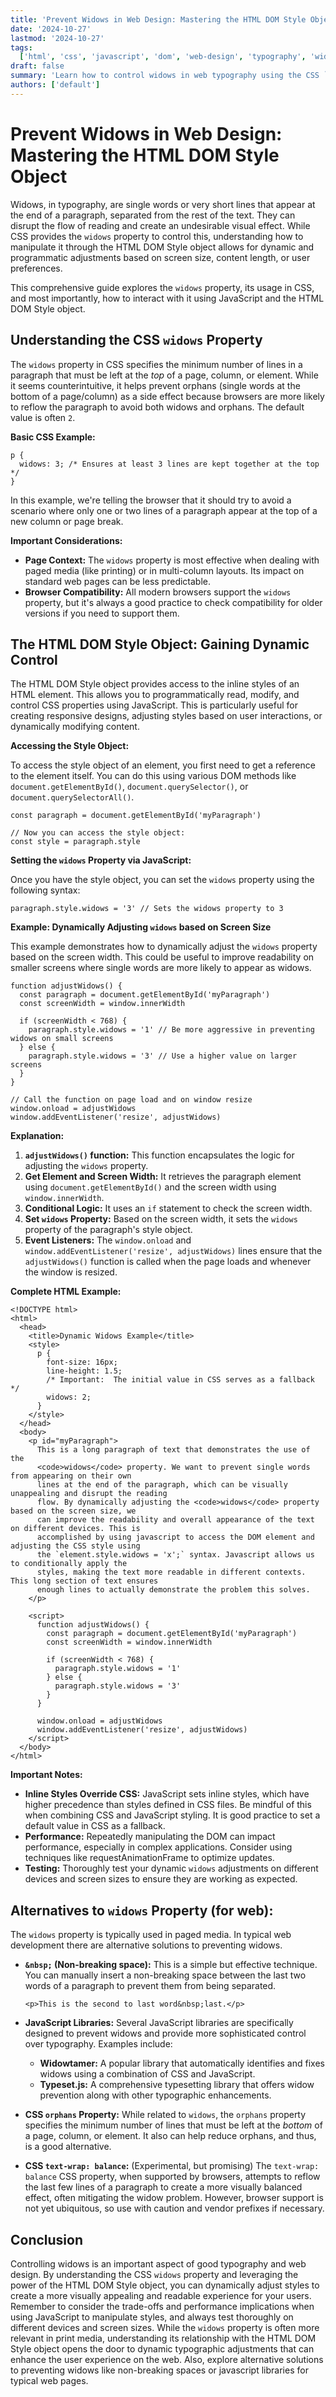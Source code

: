 ```yaml
---
title: 'Prevent Widows in Web Design: Mastering the HTML DOM Style Object'
date: '2024-10-27'
lastmod: '2024-10-27'
tags:
  ['html', 'css', 'javascript', 'dom', 'web-design', 'typography', 'widows', 'frontend-development']
draft: false
summary: 'Learn how to control widows in web typography using the CSS `widows` property and manipulate it with the HTML DOM Style object. Enhance readability and visual appeal by preventing single words from appearing on their own lines at the end of paragraphs.'
authors: ['default']
---
```


# Prevent Widows in Web Design: Mastering the HTML DOM Style Object

Widows, in typography, are single words or very short lines that appear at the end of a paragraph, separated from the rest of the text. They can disrupt the flow of reading and create an undesirable visual effect. While CSS provides the `widows` property to control this, understanding how to manipulate it through the HTML DOM Style object allows for dynamic and programmatic adjustments based on screen size, content length, or user preferences.

This comprehensive guide explores the `widows` property, its usage in CSS, and most importantly, how to interact with it using JavaScript and the HTML DOM Style object.

## Understanding the CSS `widows` Property

The `widows` property in CSS specifies the minimum number of lines in a paragraph that must be left at the _top_ of a page, column, or element. While it seems counterintuitive, it helps prevent orphans (single words at the bottom of a page/column) as a side effect because browsers are more likely to reflow the paragraph to avoid both widows and orphans. The default value is often `2`.

**Basic CSS Example:**

```plaintext
p {
  widows: 3; /* Ensures at least 3 lines are kept together at the top */
}
```

In this example, we're telling the browser that it should try to avoid a scenario where only one or two lines of a paragraph appear at the top of a new column or page break.

**Important Considerations:**

- **Page Context:** The `widows` property is most effective when dealing with paged media (like printing) or in multi-column layouts. Its impact on standard web pages can be less predictable.
- **Browser Compatibility:** All modern browsers support the `widows` property, but it's always a good practice to check compatibility for older versions if you need to support them.

## The HTML DOM Style Object: Gaining Dynamic Control

The HTML DOM Style object provides access to the inline styles of an HTML element. This allows you to programmatically read, modify, and control CSS properties using JavaScript. This is particularly useful for creating responsive designs, adjusting styles based on user interactions, or dynamically modifying content.

**Accessing the Style Object:**

To access the style object of an element, you first need to get a reference to the element itself. You can do this using various DOM methods like `document.getElementById()`, `document.querySelector()`, or `document.querySelectorAll()`.

```plaintext
const paragraph = document.getElementById('myParagraph')

// Now you can access the style object:
const style = paragraph.style
```

**Setting the `widows` Property via JavaScript:**

Once you have the style object, you can set the `widows` property using the following syntax:

```plaintext
paragraph.style.widows = '3' // Sets the widows property to 3
```

**Example: Dynamically Adjusting `widows` based on Screen Size**

This example demonstrates how to dynamically adjust the `widows` property based on the screen width. This could be useful to improve readability on smaller screens where single words are more likely to appear as widows.

```plaintext
function adjustWidows() {
  const paragraph = document.getElementById('myParagraph')
  const screenWidth = window.innerWidth

  if (screenWidth < 768) {
    paragraph.style.widows = '1' // Be more aggressive in preventing widows on small screens
  } else {
    paragraph.style.widows = '3' // Use a higher value on larger screens
  }
}

// Call the function on page load and on window resize
window.onload = adjustWidows
window.addEventListener('resize', adjustWidows)
```

**Explanation:**

1.  **`adjustWidows()` function:** This function encapsulates the logic for adjusting the `widows` property.
2.  **Get Element and Screen Width:** It retrieves the paragraph element using `document.getElementById()` and the screen width using `window.innerWidth`.
3.  **Conditional Logic:** It uses an `if` statement to check the screen width.
4.  **Set `widows` Property:** Based on the screen width, it sets the `widows` property of the paragraph's style object.
5.  **Event Listeners:** The `window.onload` and `window.addEventListener('resize', adjustWidows)` lines ensure that the `adjustWidows()` function is called when the page loads and whenever the window is resized.

**Complete HTML Example:**

```plaintext
<!DOCTYPE html>
<html>
  <head>
    <title>Dynamic Widows Example</title>
    <style>
      p {
        font-size: 16px;
        line-height: 1.5;
        /* Important:  The initial value in CSS serves as a fallback */
        widows: 2;
      }
    </style>
  </head>
  <body>
    <p id="myParagraph">
      This is a long paragraph of text that demonstrates the use of the
      <code>widows</code> property. We want to prevent single words from appearing on their own
      lines at the end of the paragraph, which can be visually unappealing and disrupt the reading
      flow. By dynamically adjusting the <code>widows</code> property based on the screen size, we
      can improve the readability and overall appearance of the text on different devices. This is
      accomplished by using javascript to access the DOM element and adjusting the CSS style using
      the `element.style.widows = 'x';` syntax. Javascript allows us to conditionally apply the
      styles, making the text more readable in different contexts. This long section of text ensures
      enough lines to actually demonstrate the problem this solves.
    </p>

    <script>
      function adjustWidows() {
        const paragraph = document.getElementById('myParagraph')
        const screenWidth = window.innerWidth

        if (screenWidth < 768) {
          paragraph.style.widows = '1'
        } else {
          paragraph.style.widows = '3'
        }
      }

      window.onload = adjustWidows
      window.addEventListener('resize', adjustWidows)
    </script>
  </body>
</html>
```

**Important Notes:**

- **Inline Styles Override CSS:** JavaScript sets inline styles, which have higher precedence than styles defined in CSS files. Be mindful of this when combining CSS and JavaScript styling. It is good practice to set a default value in CSS as a fallback.
- **Performance:** Repeatedly manipulating the DOM can impact performance, especially in complex applications. Consider using techniques like requestAnimationFrame to optimize updates.
- **Testing:** Thoroughly test your dynamic `widows` adjustments on different devices and screen sizes to ensure they are working as expected.

## Alternatives to `widows` Property (for web):

The `widows` property is typically used in paged media. In typical web development there are alternative solutions to preventing widows.

- **`&nbsp;` (Non-breaking space):** This is a simple but effective technique. You can manually insert a non-breaking space between the last two words of a paragraph to prevent them from being separated.

  ```plaintext
  <p>This is the second to last word&nbsp;last.</p>
  ```

- **JavaScript Libraries:** Several JavaScript libraries are specifically designed to prevent widows and provide more sophisticated control over typography. Examples include:

  - **Widowtamer:** A popular library that automatically identifies and fixes widows using a combination of CSS and JavaScript.
  - **Typeset.js:** A comprehensive typesetting library that offers widow prevention along with other typographic enhancements.

- **CSS `orphans` Property:** While related to `widows`, the `orphans` property specifies the minimum number of lines that must be left at the _bottom_ of a page, column, or element. It also can help reduce orphans, and thus, is a good alternative.

- **CSS `text-wrap: balance`:** (Experimental, but promising) The `text-wrap: balance` CSS property, when supported by browsers, attempts to reflow the last few lines of a paragraph to create a more visually balanced effect, often mitigating the widow problem. However, browser support is not yet ubiquitous, so use with caution and vendor prefixes if necessary.

## Conclusion

Controlling widows is an important aspect of good typography and web design. By understanding the CSS `widows` property and leveraging the power of the HTML DOM Style object, you can dynamically adjust styles to create a more visually appealing and readable experience for your users. Remember to consider the trade-offs and performance implications when using JavaScript to manipulate styles, and always test thoroughly on different devices and screen sizes. While the `widows` property is often more relevant in print media, understanding its relationship with the HTML DOM Style object opens the door to dynamic typographic adjustments that can enhance the user experience on the web. Also, explore alternative solutions to preventing widows like non-breaking spaces or javascript libraries for typical web pages.
